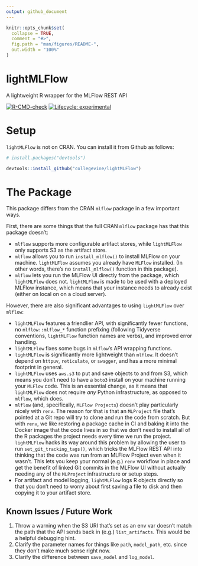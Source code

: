 ```yaml
---
output: github_document
---
```


<!-- README.md is generated from README.Rmd. Please edit that file -->

```r
knitr::opts_chunk$set(
  collapse = TRUE,
  comment = "#>",
  fig.path = "man/figures/README-",
  out.width = "100%"
)
```

# lightMLFlow
 A lightweight R wrapper for the MLFlow REST API

  <!-- badges: start -->
  [![R-CMD-check](https://github.com/collegevine/lightMLFlow/workflows/R-CMD-check/badge.svg)](https://github.com/collegevine/lightMLFlow/actions)
  [![Lifecycle: experimental](https://img.shields.io/badge/lifecycle-experimental-orange.svg)](https://lifecycle.r-lib.org/articles/stages.html#experimental)
  <!-- badges: end -->

# Setup

`lightMLFlow` is not on CRAN. You can install it from Github as follows:

```r
# install.packages("devtools")

devtools::install_github("collegevine/lightMLFlow")
```

# The Package

This package differs from the CRAN `mlflow` package in a few important ways. 

First, there are some things that the full CRAN `mlflow` package has that this package doesn't:

* `mlflow` supports more configurable artifact stores, while `lightMLFlow` only supports S3 as the artifact store.
* `mlflow` allows you to run `install_mlflow()` to install MLFlow on your machine. `lightMLFlow` assumes you already have `MLFlow` installed. (In other words, there's no `install_mlflow()` function in this package).
* `mlflow` lets you run the MLFlow UI directly from the package, which `lightMLFlow` does not. `lightMLFlow` is made to be used with a deployed MLFlow instance, which means that your instance needs to already exist (either on local on on a cloud server).

However, there are also significant advantages to using `lightMLFlow` over `mlflow`:

* `lightMLFlow` features a friendlier API, with significantly fewer functions, no `mlflow::mlflow_*` function prefixing (following Tidyverse conventions, `lightMLFlow` function names are verbs), and improved error handling.
* `lightMLFlow` fixes some bugs in `mlflow`'s API wrapping functions.
* `lightMLFlow` is significantly more lightweight than `mlflow`. It doesn't depend on `httpuv`, `reticulate`, or `swagger`, and has a more minimal footprint in general.
* `lightMLFlow` uses `aws.s3` to put and save objects to and from S3, which means you don't need to have a `boto3` install on your machine running your `MLFlow` code. This is an essential change, as it means that `lightMLFlow` does not require _any_ Python infrastructure, as opposed to `mlflow`, which does.
* `mlflow` (and, specifically, `MLFlow Projects`) doesn't play particularly nicely with `renv`. The reason for that is that an `MLProject` file that's pointed at a Git repo will try to clone and run the code from scratch. But with `renv`, we like restoring a package cache in CI and baking it into the Docker image that the code lives in so that we don't need to install all of the R packages the project needs every time we run the project. `lightMLFlow` hacks its way around this problem by allowing the user to run `set_git_tracking_tags()`, which tricks the MLFlow REST API into thinking that the code was run from an MLFlow Project even when it wasn't. This lets you keep your normal (e.g.) `renv` workflow in place and get the benefit of linked Git commits in the MLFlow UI without actually needing any of the `MLProject` infrastructure or setup steps.
* For artifact and model logging, `lightMLFlow` logs R objects directly so that you don't need to worry about first saving a file to disk and then copying it to your artifact store.


## Known Issues / Future Work
1. Throw a warning when the S3 URI that's set as an env var doesn't match the path that the API sends back in (e.g.) `list_artifacts`. This would be a helpful debugging hint.
2. Clarify the parameter names for things like `path`, `model_path`, etc. since they don't make much sense right now.
3. Clarify the difference between `save_model` and `log_model`.
